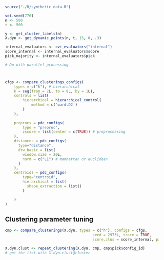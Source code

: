 ```r
source("./R/synthetic_data.R")
```
```r
set.seed(776)
n <- 500
t <- 500

y <- get_cluster_labels(n)
X.dyn <- get_dynamic_points(n, t, 15, 0, .3)
```

```r

internal_evaluators <- cvi_evaluators("internal")
score_internal <- internal_evaluators$score
pick_majority <- internal_evaluators$pick

```
```r
# Do with parallel processing



cfgs <- compare_clusterings_configs(
    types = c("h"), # hierarchical
    k = seq(from = 2L, to = 8L, by = 1L), 
    controls = list(
        hierarchical = hierarchical_control(
            method = c('ward.D2')
        )
    ),
    
    preprocs = pdc_configs(
        type = "preproc",
        zscore = list(center = c(TRUE)) # preprocessing
    ),
    distances = pdc_configs(
      type="distance",
      dtw_basic = list(
        window.size = 20L, 
        norm = c("L1") # manhattan or euclidean
      )
    ),
    centroids = pdc_configs(
        type="centroid",
        hierarchical = list(
          shape_extraction = list()
        )

    )
)
```

## Clustering parameter tuning
```r
cmp <- compare_clusterings(X.dyn, types = c("h"), configs = cfgs,
                                        seed = 2973L, trace = TRUE,
                                        score.clus = score_internal, pick.clus = pick_majority,return.objects = FALSE)

```
```r
X.dyn.clust <- repeat_clustering(X.dyn, cmp, cmp$pick$config_id)
# get the list with X.dyn.clust@cluster
```